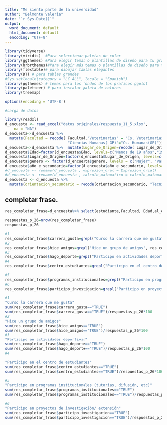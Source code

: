 ---
title: "Me siento parte de la universidad"
author: "Belmonte Valeria"
date: "`r Sys.Date()`"
output:
  word_document: default
  html_document: default
  encoding: "UTF-8"
---



```{r librerias inciales,  warning=FALSE, cache=FALSE, message=FALSE,echo=FALSE}
library(tidyverse)
library(viridis)  #Para seleccionar paletas de color
library(ggthemes) #Para elegir temas o plantillas de diseño para tu gráfico
library(hrbrthemes)#Para elegir más temas o plantillas de diseño para tu gráfico
library(flextable)# para dibujar tablas elegantes
library(DT) # para tablas grandes 
#Sys.setlocale(category = "LC_ALL", locale = "Spanish")
library(ggthemes) # temas para los fondos de los graficos ggplot
library(paletteer) # para instalar paleta de colores 
library(treemap)
```


```{r setup, include=FALSE}
options(encoding = 'UTF-8')
```


```{r datos, warning=FALSE, cache=FALSE, message=FALSE,echo=FALSE}
#carga de datos 

library(readxl)
d_encuesta <- read_excel("datos originales/respuesta_11_5.xlsx", 
    na = "NA")
d_encuesta<-d_encuesta %>%
  mutate(Facultad = recode( Facultad,"Veterinarias" = "Cs. Veterinarias", "Ciencias Exactas y Naturales"="Cs. Exactas y Naturales","Ciencias de la Salud"="Cs. de la Salud","Ciencias Económicas y Jurídicas"="Cs. Económicas y Jurídicas","Ciencias Humanas (SR)"="Cs. Humanas(SR)",
                            "Ciencias Humanas( GP)"="Cs. Humanas(GP)")) 
d_encuesta<-d_encuesta %>%  mutate(Lugar_de_Origen=recode( Lugar_de_Origen, "Otras localidades de la Prov. de La Pampa"="Otras loc.de la Pampa"))
d_encuesta$Edad=factor(d_encuesta$Edad, levels=c("Menos de 19 años","19 a 24 años","25 a 34 años","35 a 44 años", "45 a 50 años","Más de 50 años"))
d_encuesta$Lugar_de_Origen=factor(d_encuesta$Lugar_de_Origen, levels=c("Santa Rosa","General Pico","Otras loc.de la Pampa","Otra Provincia", 	"Otro País"))
d_encuesta$genero <- factor(d_encuesta$genero, levels = c("Mujer", "Varón", "Otro"))
d_encuesta$año_e_secundario=factor(d_encuesta$año_e_secundario, levels=c("antes del 2012","2012-2016","2017-2019","2020","2021", "2022-2023"))
#d_encuesta <- rename(d_encuesta , expresion_oral = Expresion_orial)
#d_encuesta <- rename(d_encuesta , calculo_matematico = calculo_matemattico)
d_encuesta <- d_encuesta %>%
  mutate(orientacion_secundario = recode(orientacion_secundario, "Tecnico-profesional ( Maestro Mayor de obras, Téc en Automotores, etc)" = "Tecnico-profesional"))

```

## completar frase.

```{r echo=FALSE, message=FALSE, warning=FALSE}
res_completar_frase=d_encuesta%>% select(estudiante,Facultad, Edad,al_dia, completar_frase)

```
```{r}
respuestas_p_26=nrow(res_completar_frase)
respuestas_p_26
```

```{r echo=FALSE, message=FALSE, warning=FALSE}
#1
res_completar_frase$carrera_gusta=grepl("Curso la carrera que me gusta", res_completar_frase$completar_frase)
#2
res_completar_frase$hice_amigos=grepl("Hice un grupo de amigos", res_completar_frase$completar_frase)
#3
res_completar_frase$hago_deporte=grepl("Participo en actividades deportivas", res_completar_frase$completar_frase)
#4
res_completar_frase$centro_estudiantes=grepl("Participo en el centro de estudiantes", res_completar_frase$completar_frase)

#5
res_completar_frase$programas_institucionales=grepl("Participo en programas institucionales (tutorias, difusión, etc)", res_completar_frase$completar_frase)
#6
res_completar_frase$participo_investigacion=grepl("Participo en proyectos de investigación/ extensión", res_completar_frase$completar_frase)

```

```{r echo=FALSE, message=FALSE, warning=FALSE}
#1
"Curso la carrera que me gusta"
sum(res_completar_frase$carrera_gusta=="TRUE")
sum(res_completar_frase$carrera_gusta=="TRUE")/respuestas_p_26*100
#2
"Hice un grupo de amigos"
sum(res_completar_frase$hice_amigos=="TRUE")
sum(res_completar_frase$hice_amigos=="TRUE")/respuestas_p_26*100
#3
"Participo en actividades deportivas"
sum(res_completar_frase$hago_deporte=="TRUE")
sum(res_completar_frase$hago_deporte=="TRUE")/respuestas_p_26*100
#4

"Participo en el centro de estudiantes"
sum(res_completar_frase$centro_estudiantes=="TRUE")
sum(res_completar_frase$centro_estudiantes=="TRUE")/respuestas_p_26*100

#5
"Participo en programas institucionales (tutorias, difusión, etc)"
sum(res_completar_frase$programas_institucionales=="TRUE")
sum(res_completar_frase$programas_institucionales=="TRUE")/respuestas_p_26*100

#6
"Participo en proyectos de investigación/ extensión"
sum(res_completar_frase$participo_investigacion=="TRUE")
sum(res_completar_frase$participo_investigacion=="TRUE")/respuestas_p_26*100

```

